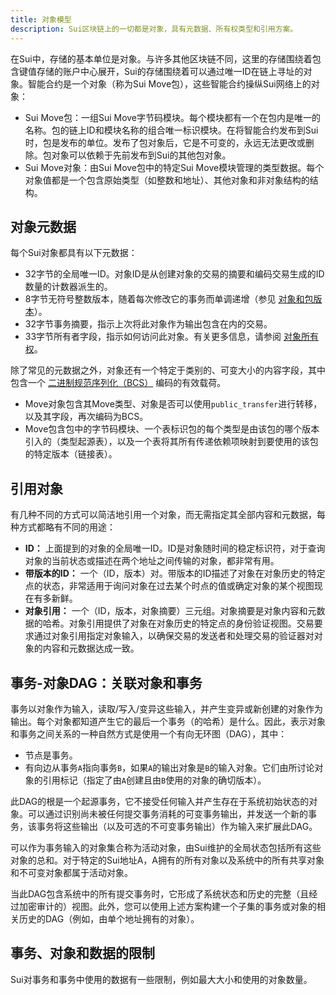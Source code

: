 ```yaml
---
title: 对象模型
description: Sui区块链上的一切都是对象，具有元数据、所有权类型和引用方案。
---
```


在Sui中，存储的基本单位是对象。与许多其他区块链不同，这里的存储围绕着包含键值存储的账户中心展开，Sui的存储围绕着可以通过唯一ID在链上寻址的对象。智能合约是一个对象（称为Sui Move包），这些智能合约操纵Sui网络上的对象：

- Sui Move包：一组Sui Move字节码模块。每个模块都有一个在包内是唯一的名称。包的链上ID和模块名称的组合唯一标识模块。在将智能合约发布到Sui时，包是发布的单位。发布了包对象后，它是不可变的，永远无法更改或删除。包对象可以依赖于先前发布到Sui的其他包对象。
- Sui Move对象：由Sui Move包中的特定Sui Move模块管理的类型数据。每个对象值都是一个包含原始类型（如整数和地址）、其他对象和非对象结构的结构。

## 对象元数据

每个Sui对象都具有以下元数据：

- 32字节的全局唯一ID。对象ID是从创建对象的交易的摘要和编码交易生成的ID数量的计数器派生的。
- 8字节无符号整数版本，随着每次修改它的事务而单调递增（参见 [对象和包版本](./versioning.mdx)）。
- 32字节事务摘要，指示上次将此对象作为输出包含在内的交易。
- 33字节所有者字段，指示如何访问此对象。有关更多信息，请参阅 [对象所有权](./object-ownership.mdx)。

除了常见的元数据之外，对象还有一个特定于类别的、可变大小的内容字段，其中包含一个 [二进制规范序列化（BCS）](https://docs.rs/bcs/latest/bcs/) 编码的有效载荷。

- Move对象包含其Move类型、对象是否可以使用`public_transfer`进行转移，以及其字段，再次编码为BCS。
- Move包含包中的字节码模块、一个表标识包的每个类型是由该包的哪个版本引入的（类型起源表），以及一个表将其所有传递依赖项映射到要使用的该包的特定版本（链接表）。

## 引用对象

有几种不同的方式可以简洁地引用一个对象，而无需指定其全部内容和元数据，每种方式都略有不同的用途：
- **ID：** 上面提到的对象的全局唯一ID。ID是对象随时间的稳定标识符，对于查询对象的当前状态或描述在两个地址之间传输的对象，都非常有用。
- **带版本的ID：** 一个（ID，版本）对。带版本的ID描述了对象在对象历史的特定点的状态，非常适用于询问对象在过去某个时点的值或确定对象的某个视图现在有多新鲜。
- **对象引用：** 一个（ID，版本，对象摘要）三元组。对象摘要是对象内容和元数据的哈希。对象引用提供了对象在对象历史的特定点的身份验证视图。交易要求通过对象引用指定对象输入，以确保交易的发送者和处理交易的验证器对对象的内容和元数据达成一致。

## 事务-对象DAG：关联对象和事务

事务以对象作为输入，读取/写入/变异这些输入，并产生变异或新创建的对象作为输出。每个对象都知道产生它的最后一个事务（的哈希）是什么。因此，表示对象和事务之间关系的一种自然方式是使用一个有向无环图（DAG），其中：

- 节点是事务。
- 有向边从事务`A`指向事务`B`，如果`A`的输出对象是`B`的输入对象。它们由所讨论对象的引用标记（指定了由`A`创建且由`B`使用的对象的确切版本）。

此DAG的根是一个起源事务，它不接受任何输入并产生存在于系统初始状态的对象。可以通过识别尚未被任何提交事务消耗的可变事务输出，并发送一个新的事务，该事务将这些输出（以及可选的不可变事务输出）作为输入来扩展此DAG。

可以作为事务输入的对象集合称为活动对象，由Sui维护的全局状态包括所有这些对象的总和。对于特定的Sui地址A，A拥有的所有对象以及系统中的所有共享对象和不可变对象都属于活动对象。

当此DAG包含系统中的所有提交事务时，它形成了系统状态和历史的完整（且经过加密审计的）视图。此外，您可以使用上述方案构建一个子集的事务或对象的相关历史的DAG（例如，由单个地址拥有的对象）。

## 事务、对象和数据的限制

Sui对事务和事务中使用的数据有一些限制，例如最大大小和使用的对象数量。